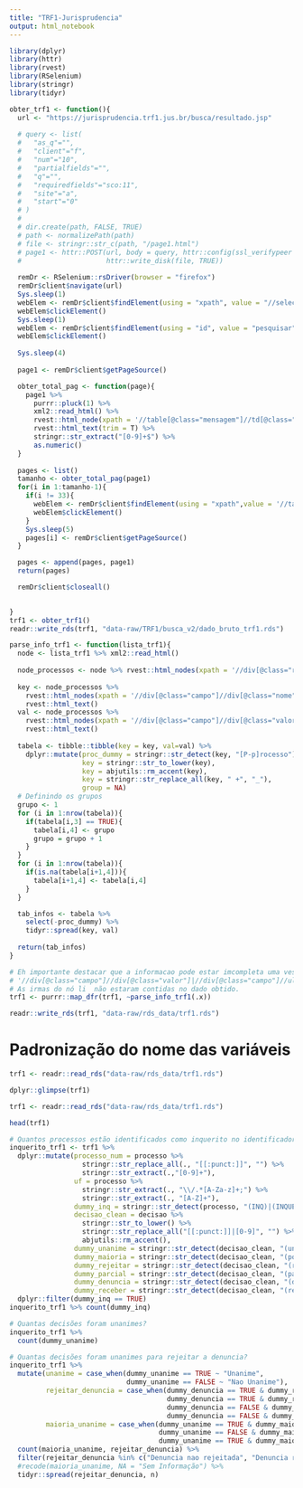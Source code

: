 ```yaml
---
title: "TRF1-Jurisprudencia"
output: html_notebook
---
```


```r
library(dplyr)
library(httr)
library(rvest)
library(RSelenium)
library(stringr)
library(tidyr)
```

```r

obter_trf1 <- function(){
  url <- "https://jurisprudencia.trf1.jus.br/busca/resultado.jsp"  
  
  # query <- list(
  #   "as_q"="",
  #   "client"="f",
  #   "num"="10",
  #   "partialfields"="",
  #   "q"="",
  #   "requiredfields"="sco:11",
  #   "site"="a",
  #   "start"="0"
  # )
  # 
  # dir.create(path, FALSE, TRUE)
  # path <- normalizePath(path)
  # file <- stringr::str_c(path, "/page1.html")
  # page1 <- httr::POST(url, body = query, httr::config(ssl_verifypeer = FALSE),
  #                     httr::write_disk(file, TRUE))
  
  remDr <- RSelenium::rsDriver(browser = "firefox")
  remDr$client$navigate(url)
  Sys.sleep(1)
  webElem <- remDr$client$findElement(using = "xpath", value = "//select[@id='processo']/option[@value='11']")
  webElem$clickElement()
  Sys.sleep(1)
  webElem <- remDr$client$findElement(using = "id", value = "pesquisar")
  webElem$clickElement()
  
  Sys.sleep(4)
  
  page1 <- remDr$client$getPageSource()

  obter_total_pag <- function(page){
    page1 %>%
      purrr::pluck(1) %>% 
      xml2::read_html() %>%
      rvest::html_node(xpath = '//table[@class="mensagem"]//td[@class="direita"]') %>%
      rvest::html_text(trim = T) %>%
      stringr::str_extract("[0-9]+$") %>%
      as.numeric()  
  }
  
  pages <- list()
  tamanho <- obter_total_pag(page1)
  for(i in 1:tamanho-1){
    if(i != 33){
      webElem <- remDr$client$findElement(using = "xpath",value = '//table[@class="dados"]//td[@class="paginacao"]/a[text()="próxima ›"]')
      webElem$clickElement() 
    }
    Sys.sleep(5)
    pages[i] <- remDr$client$getPageSource()
  }

  pages <- append(pages, page1)
  return(pages)

  remDr$client$closeall()
  

}
trf1 <- obter_trf1()
readr::write_rds(trf1, "data-raw/TRF1/busca_v2/dado_bruto_trf1.rds")
```

```r
parse_info_trf1 <- function(lista_trf1){
  node <- lista_trf1 %>% xml2::read_html()
  
  node_processos <- node %>% rvest::html_nodes(xpath = '//div[@class="resultado"]')
  
  key <- node_processos %>% 
    rvest::html_nodes(xpath = '//div[@class="campo"]//div[@class="nome"]') %>%
    rvest::html_text()
  val <- node_processos %>% 
    rvest::html_nodes(xpath = '//div[@class="campo"]//div[@class="valor"]|//div[@class="campo"]//ul[@class="valores"]/li[1]') %>% # Observar que existe perda de informacao
    rvest::html_text()
  
  tabela <- tibble::tibble(key = key, val=val) %>% 
    dplyr::mutate(proc_dummy = stringr::str_detect(key, "[P-p]rocesso"),
                  key = stringr::str_to_lower(key),
                  key = abjutils::rm_accent(key),
                  key = stringr::str_replace_all(key, " +", "_"),
                  group = NA)
  # Definindo os grupos
  grupo <- 1
  for (i in 1:nrow(tabela)){
    if(tabela[i,3] == TRUE){
      tabela[i,4] <- grupo
      grupo = grupo + 1
    }
  }
  for (i in 1:nrow(tabela)){
    if(is.na(tabela[i+1,4])){
      tabela[i+1,4] <- tabela[i,4]  
    } 
  }

  tab_infos <- tabela %>% 
    select(-proc_dummy) %>% 
    tidyr::spread(key, val)
  
  return(tab_infos)
}

# Eh importante destacar que a informacao pode estar imcompleta uma ves que ao realizar a busca pelo xpath
# '//div[@class="campo"]//div[@class="valor"]|//div[@class="campo"]//ul[@class="valores"]/li[1]'
# As irmas do nó li  não estaram contidas no dado obtido.
trf1 <- purrr::map_dfr(trf1, ~parse_info_trf1(.x))

readr::write_rds(trf1, "data-raw/rds_data/trf1.rds")
```

# Padronização do nome das variáveis

```r
trf1 <- readr::read_rds("data-raw/rds_data/trf1.rds")

dplyr::glimpse(trf1)
```


```r
trf1 <- readr::read_rds("data-raw/rds_data/trf1.rds")

head(trf1)

# Quantos processos estão identificados como inquerito no identificador do processo
inquerito_trf1 <- trf1 %>% 
  dplyr::mutate(processo_num = processo %>%
                  stringr::str_replace_all(., "[[:punct:]]", "") %>%
                  stringr::str_extract(.,"[0-9]+"),
                uf = processo %>%
                  stringr::str_extract(., "\\/.*[A-Za-z]+;") %>%
                  stringr::str_extract(., "[A-Z]+"),
                dummy_inq = stringr::str_detect(processo, "(INQ)|(INQUERITO)"),
                decisao_clean = decisao %>%
                  stringr::str_to_lower() %>% 
                  stringr::str_replace_all("[[:punct:]]|[0-9]", "") %>% 
                  abjutils::rm_accent(),
                dummy_unanime = stringr::str_detect(decisao_clean, "(unanimidade)|(por unanimidade)"),
                dummy_maioria = stringr::str_detect(decisao_clean, "(por maioria)"),
                dummy_rejeitar = stringr::str_detect(decisao_clean, "(rejeitar)|(rejeitou)"),
                dummy_parcial = stringr::str_detect(decisao_clean, "(parcial)|(parcialmente)"),
                dummy_denuncia = stringr::str_detect(decisao_clean, "(denuncia)"),
                dummy_receber = stringr::str_detect(decisao_clean, "(receber)|(recebeu)")) %>%
  dplyr::filter(dummy_inq == TRUE)
inquerito_trf1 %>% count(dummy_inq)  

# Quantas decisões foram unanimes?
inquerito_trf1 %>% 
  count(dummy_unanime)

# Quantas decisões foram unanimes para rejeitar a denuncia?
inquerito_trf1 %>% 
  mutate(unanime = case_when(dummy_unanime == TRUE ~ "Unanime",
                             dummy_unanime == FALSE ~ "Nao Unanime"),
         rejeitar_denuncia = case_when(dummy_denuncia == TRUE & dummy_rejeitar == TRUE  ~ "Denuncia rejeitada",
                                       dummy_denuncia == TRUE & dummy_rejeitar == FALSE  ~ "Denuncia nao rejeitada",
                                       dummy_denuncia == FALSE & dummy_rejeitar == TRUE  ~ "Nao Denuncia rejeitada",
                                       dummy_denuncia == FALSE & dummy_rejeitar == FALSE  ~ "Nao Denuncia nao rejeitada"),
         maioria_unanime = case_when(dummy_unanime == TRUE & dummy_maioria == FALSE ~ "Decisao unanime",
                                     dummy_unanime == FALSE & dummy_maioria == TRUE ~ "Decisao por maioria",
                                     dummy_unanime == TRUE & dummy_maioria == TRUE ~ "Decisao unanime e por maioria")) %>% 
  count(maioria_unanime, rejeitar_denuncia) %>%
  filter(rejeitar_denuncia %in% c("Denuncia nao rejeitada", "Denuncia rejeitada")) %>%
  #recode(maioria_unanime, NA = "Sem Informação") %>% 
  tidyr::spread(rejeitar_denuncia, n)
```

